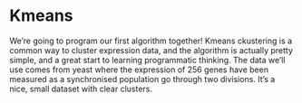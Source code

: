 # Kmeans

We're going to program our first algorithm together! Kmeans ckustering is a common way to cluster expression data, and the algorithm is actually pretty simple, and a great start to learning programmatic thinking. The data we'll use comes from yeast where the expression of 256 genes have been measured as a synchronised population go through two divisions. It's a nice, small dataset with clear clusters.
